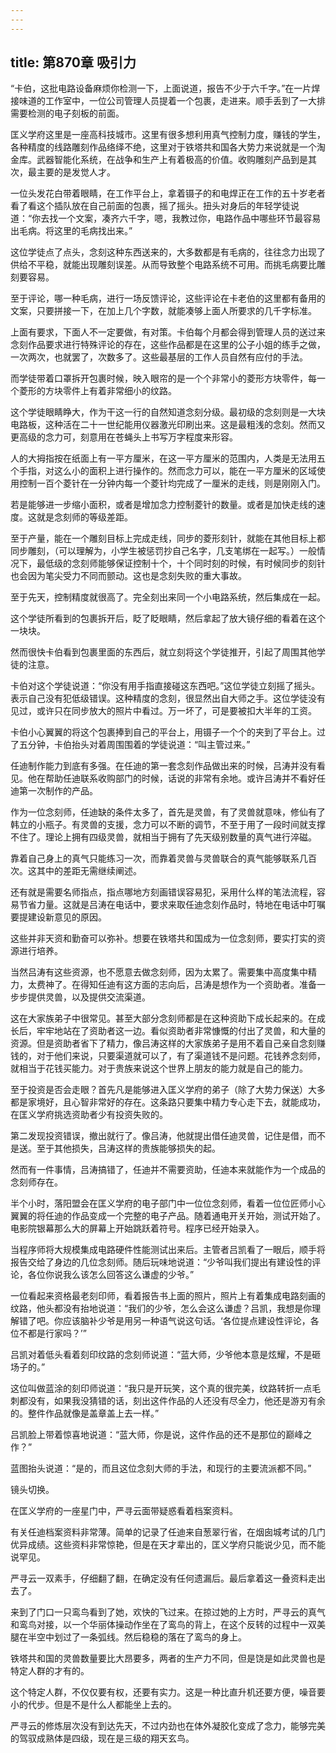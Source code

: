 ```yaml
---
---
---
```

title: 第870章 吸引力
---



“卡伯，这批电路设备麻烦你检测一下，上面说道，报告不少于六千字。”在一片焊接味道的工作室中，一位公司管理人员提着一个包裹，走进来。顺手丢到了一大排需要检测的电子刻板的前面。

匡义学府这里是一座高科技城市。这里有很多想利用真气控制力度，赚钱的学生，各种精度的线路雕刻作品络绎不绝，这里对于铁塔共和国各大势力来说就是一个淘金库。武器智能化系统，在战争和生产上有着极高的价值。收购雕刻产品到是其次，最主要的是发觉人才。

一位头发花白带着眼睛，在工作平台上，拿着镊子的和电焊正在工作的五十岁老者看了看这个插队放在自己前面的包裹，摇了摇头。扭头对身后的年轻学徒说道：“你去找一个文案，凑齐六千字，嗯，我教过你，电路作品中哪些环节最容易出毛病。将这里的毛病找出来。”

这位学徒点了点头，念刻这种东西送来的，大多数都是有毛病的，往往念力出现了供给不平稳，就能出现雕刻误差。从而导致整个电路系统不可用。而挑毛病要比雕刻要容易。

至于评论，哪一种毛病，进行一场反馈评论，这些评论在卡老伯的这里都有备用的文案，只要拼接一下，在加上几个字数，就能凑够上面人所要求的几千字标准。

上面有要求，下面人不一定要做，有对策。卡伯每个月都会得到管理人员的送过来念刻作品要求进行特殊评论的存在，这些作品都是在这里的公子小姐的练手之做，一次两次，也就罢了，次数多了。这些最基层的工作人员自然有应付的手法。

而学徒带着口罩拆开包裹时候，映入眼帘的是一个个非常小的菱形方块零件，每一个菱形的方块零件上有着非常细小的纹路。

这个学徒眼睛睁大，作为干这一行的自然知道念刻分级。最初级的念刻则是一大块电路板，这种活在二十一世纪能用仪器激光印刷出来。这是最粗浅的念刻。然而又更高级的念力可，刻意用在苍蝇头上书写万字程度来形容。

人的大拇指按在纸面上有一平方厘米，在这一平方厘米的范围内，人类是无法用五个手指，对这么小的面积上进行操作的。然而念力可以，能在一平方厘米的区域使用控制一百个菱针在一分钟内每一个菱针均完成了一厘米的走线，则是刚刚入门。

若是能够进一步缩小面积，或者是增加念力控制菱针的数量。或者是加快走线的速度。这就是念刻师的等级差距。

至于产量，能在一个雕刻目标上完成走线，同步的菱形刻针，就能在其他目标上都同步雕刻，（可以理解为，小学生被惩罚抄自己名字，几支笔绑在一起写。）一般情况下，最低级的念刻师能够保证控制十个，十个同时刻的时候，有时候同步的刻针也会因为笔尖受力不同而颤动。这也是念刻失败的重大事故。

至于先天，控制精度就很高了。完全刻出来同一个小电路系统，然后集成在一起。

这个学徒所看到的包裹拆开后，眨了眨眼睛，然后拿起了放大镜仔细的看着在这个一块块。

然而很快卡伯看到包裹里面的东西后，就立刻将这个学徒推开，引起了周围其他学徒的注意。

卡伯对这个学徒说道：“你没有用手指直接碰这东西吧。”这位学徒立刻摇了摇头。表示自己没有犯低级错误。这种精度的念刻，很显然出自大师之手。这位学徒没有见过，或许只在同步放大的照片中看过。万一坏了，可是要被扣大半年的工资。

卡伯小心翼翼的将这个包裹捧到自己的平台上，用镊子一个个的夹到了平台上。过了五分钟，卡伯抬头对着周围围着的学徒说道：“叫主管过来。”

任迪制作能力到底有多强。在任迪的第一套念刻作品做出来的时候，吕涛并没有看见。他在帮助任迪联系收购部门的时候，话说的非常有余地。或许吕涛并不看好任迪第一次制作的产品。

作为一位念刻师，任迪缺的条件太多了，首先是灵兽，有了灵兽就意味，修仙有了韩立的小瓶子。有灵兽的支援，念力可以不断的调节，不至于用了一段时间就支撑不住了。理论上拥有四级灵兽，就相当于拥有了先天级别数量的真气进行淬磁。

靠着自己身上的真气只能练习一次，而靠着灵兽与灵兽联合的真气能够联系几百次。这其中的差距无需继续阐述。

还有就是需要名师指点，指点哪地方刻画错误容易犯，采用什么样的笔法流程，容易节省力量。这就是吕涛在电话中，要求来取任迪念刻作品时，特地在电话中叮嘱要提建设新意见的原因。

这些并非天资和勤奋可以弥补。想要在铁塔共和国成为一位念刻师，要实打实的资源进行培养。

当然吕涛有这些资源，也不愿意去做念刻师，因为太累了。需要集中高度集中精力，太费神了。在得知任迪有这方面的志向后，吕涛是想作为一个资助者。准备一步步提供灵兽，以及提供交流渠道。

这在大家族弟子中很常见。甚至大部分念刻师都是在这种资助下成长起来的。在成长后，牢牢地站在了资助者这一边。看似资助者非常慷慨的付出了灵兽，和大量的资源。但是资助者省下了精力，像吕涛这样的大家族弟子是用不着自己亲自念刻赚钱的，对于他们来说，只要渠道就可以了，有了渠道钱不是问题。花钱养念刻师，就相当于花钱买能力。对于贵族来说这个世界上朋友的能力就是自己的能力。

至于投资是否会走眼？首先凡是能够进入匡义学府的弟子（除了大势力保送）大多都是家境好，且心智非常好的存在。这条路只要集中精力专心走下去，就能成功，在匡义学府挑选资助者少有投资失败的。

第二发现投资错误，撤出就行了。像吕涛，他就提出借任迪灵兽，记住是借，而不是送。至于其他损失，吕涛这样的贵族能够损失的起。

然而有一件事情，吕涛搞错了，任迪并不需要资助，任迪本来就能作为一个成品的念刻师存在。

半个小时，落阳盟会在匡义学府的电子部门中一位位念刻师，看着一位位匠师小心翼翼的将任迪的作品变成一个完整的电子产品。随着通电开关开始，测试开始了。电影院银幕那么大的屏幕上开始跳跃着符号。程序已经开始录入。

当程序师将大规模集成电路硬件性能测试出来后。主管者吕凯看了一眼后，顺手将报告交给了身边的几位念刻师。随后玩味地说道：“少爷叫我们提出有建设性的评论，各位你说我么该怎么回答这么谦虚的少爷。”

一位看起来资格最老刻印师，看着报告书上面的照片，照片上有着集成电路刻画的纹路，他头都没有抬地说道：“我们的少爷，怎么会这么谦虚？吕凯，我想是你理解错了吧。你应该脑补少爷是用另一种语气说这句话。‘各位提点建设性评论，各位不都是行家吗？’”

吕凯对着低头看着刻印纹路的念刻师说道：“蓝大师，少爷他本意是炫耀，不是砸场子的。”

这位叫做蓝涂的刻印师说道：“我只是开玩笑，这个真的很完美，纹路转折一点毛刺都没有，如果我没猜错的话，刻出这件作品的人还没有尽全力，他还是游刃有余的。整件作品就像是盖章盖上去一样。”

吕凯脸上带着惊喜地说道：“蓝大师，你是说，这件作品的还不是那位的巅峰之作？”

蓝图抬头说道：“是的，而且这位念刻大师的手法，和现行的主要流派都不同。”

镜头切换。

在匡义学府的一座星门中，严寻云面带疑惑看着档案资料。

有关任迪档案资料非常薄。简单的记录了任迪来自葱翠行省，在烟囱城考试的几门优异成绩。这些资料非常惊艳，但是在天才辈出的，匡义学府只能说少见，而不能说罕见。

严寻云一双素手，仔细翻了翻，在确定没有任何遗漏后。最后拿着这一叠资料走出去了。

来到了门口一只鸾鸟看到了她，欢快的飞过来。在掠过她的上方时，严寻云的真气和鸾鸟对接，以一个华丽体操动作坐在了鸾鸟的背上，在这个反转的过程中一双美腿在半空中划过了一条弧线。然后稳稳的落在了鸾鸟的身上。

铁塔共和国的灵兽数量要比大昂要多，两者的生产力不同，但是饶是如此灵兽也是特定人群的才有的。

这个特定人群，不仅仅要有权，还要有实力。这是一种比直升机还要方便，噪音要小的代步。但是不是什么人都能坐上去的。

严寻云的修炼层次没有到达先天，不过内劲也在体外凝胶化变成了念力，能够完美的驾驭成熟体是四级，现在是三级的翔天玄鸟。